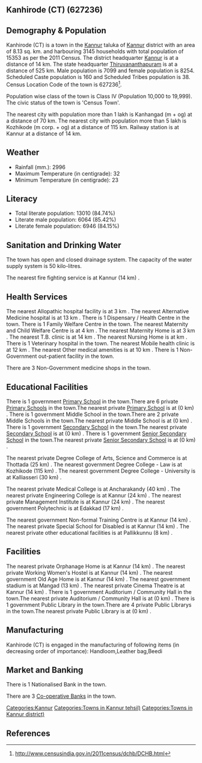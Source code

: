 {{Infobox settlement
| name=Kanhirode (CT)
| native_name=
| native_name_lang=
| other_name=
| nickname=
| settlement_type=Town
| image_skyline=
| image_alt=
| image_caption=
| pushpin_map=India Kerala
| pushpin_label_position=right
| pushpin_map_alt=
| pushpin_map_caption=Location in Kerala, India
| latd=
| latm=
| lats=
| latNS=
| longd=
| longm=
| longs=
| longEW=
| coordinates_display=inline,title
| subdivision_type=Country
| subdivision_name={{flag|India}}
| subdivision_type1=[[States and territories of India|State]]
| subdivision_name1=Kerala 
| subdivision_type2=[[List of districts of India|District]]
| subdivision_name2=Kannur
| subdivision_type3=Tahsil
| subdivision_name3=Kannur
| website=
| established_title=<!-- Established -->
| established_date=
| founder=
| named_for=
| government_type=
| governing_body=
| unit_pref=Metric
| area_footnotes=
| area_rank=
| area_total_km2=8.13
| elevation_footnotes=
| elevation_m=
| population_total=15353
| population_as_of=2011
| population_rank=
| population_density_km2=1888
| population_demonym=
| population_footnotes=
| demographics_type1=Languages=
| demographics1_title1=Official=
| demographics1_info1=[[Malayalam language|Malayalam]]
| timezone1=[[Indian Standard Time|IST]]
| utc_offset1==+5:30
| postal_code_type=[[Postal Index Number|PIN]]
| postal_code=
| area_code_type=Telephone code
| area_code=
| registration_plate=
| blank1_name_sec1=Nearest city
| blank1_info_sec1=[[Kanhangad  (m + og)]]
| blank2_name_sec1=[[Human sex ratio|Sex ratio]]
| blank2_info_sec1=1162
| blank3_name_sec1=Literacy
| blank3_info_sec1=84.74%
| blank1_name_sec2=[[2011 Census of India|2011 census]] code
| blank1_info_sec2=627236
| footnotes=
}}

== Kanhirode (CT) (627236) ==

== Demography & Population ==

Kanhirode (CT) is a town in the [[Kannur]] taluka of [[Kannur]] district with an area of 8.13 sq. km. and harbouring 3145 households with total population of 15353 as per the 2011 Census. The district headquarter [[Kannur]] is at a distance of 14 km. The state headquarter [[Thiruvananthapuram]] is at a distance of 525 km. Male population is 7099 and female population is 8254. Scheduled Caste population is 160 and Scheduled Tribes population is 38. Census Location Code of the town is 627236<ref>http://www.censusindia.gov.in/2011census/dchb/DCHB.html</ref>.

Population wise class of the town is Class IV (Population 10,000 to 19,999).
The civic status of the town is 'Census Town'.

The nearest city with population more than 1 lakh is Kanhangad  (m + og) at a distance of 70 km. The nearest city with population more than 5 lakh is Kozhikode (m corp. + og) at a distance of 115 km. Railway station is at Kannur at a distance of 14 km.


== Weather ==  
* Rainfall (mm.): 2996 
* Maximum Temperature (in centigrade): 32
* Minimum Temperature (in centigrade): 23


== Literacy ==  
* Total literate population: 13010 (84.74%)
* Literate male population: 6064 (85.42%)
* Literate female population: 6946 (84.15%)


== Sanitation and Drinking Water ==  
The town has open and closed drainage system.
The capacity of the water supply system is 50 kilo-litres.

The nearest fire fighting service is at Kannur (14 km) .


== Health Services ==
The nearest Allopathic hospital facility is at 3 km .
The nearest Alternative Medicine hospital is at 13 km .
There is 1 Dispensary / Health Centre in the town.
There is 1 Family Welfare Centre in the town.
The nearest Maternity and Child Welfare Centre is at 4 km .
The nearest Maternity Home is at 3 km .
The nearest T.B. clinic is at 14 km .
The nearest Nursing Home is at  km .
There is 1 Veterinary hospital in the town.
The nearest Mobile health clinic is at 12 km .
The nearest Other medical amenities is at 10 km .
There is 1 Non-Government out-patient facility in the town.


There are 3 Non-Government medicine shops in the town.


== Educational Facilities ==
There is 1 government [[Primary School]] in the town.There are 6 private [[Primary School]]s in the town.The nearest private [[Primary School]] is at  (0 km) .
There is 1 government Middle School in the town.There are 2 private Middle Schools in the town.The nearest private Middle School is at  (0 km) .
There is 1 government [[Secondary School]] in the town.The nearest private [[Secondary School]] is at  (0 km) .
There is 1 government [[Senior Secondary School]] in the town.The nearest private [[Senior Secondary School]] is at  (0 km) .
 
 
 
 
 
The nearest private Degree College of Arts, Science and Commerce is at Thottada (25 km) .
The nearest government Degree College - Law is at Kozhikode (115 km) .
The nearest government Degree College - University is at Kalliasseri (30 km) .
 
The nearest private Medical College is at Ancharakandy (40 km) .
The nearest private Engineering College is at Kannur (24 km) .
The nearest private Management Institute is at Kannur (24 km) .
The nearest government Polytechnic is at Edakkad (17 km) .
 
The nearest government Non-formal Training Centre is at Kannur (14 km) .
The nearest private Special School for Disabled is at Kannur (14 km) .
The nearest private other educational facilities is at Pallikkunnu (8 km) .


== Facilities ==
The nearest private Orphanage Home is at Kannur (14 km) .
The nearest private Working Women's Hostel is at Kannur (14 km) .
The nearest government Old Age Home is at Kannur (14 km) .
The nearest government stadium is at Mangad (13 km) .
The nearest private Cinema Theatre is at Kannur (14 km) .
There is 1 government Auditorium / Community Hall in the town.The nearest private Auditorium / Community Hall is at  (0 km) .
There is 1 government Public Library in the town.There are 4 private Public Librarys in the town.The nearest private Public Library is at  (0 km) .


== Manufacturing ==
Kanhirode (CT) is engaged in the manufacturing of following items (in decreasing order of importance): Handloom,Leather bag,Beedi


== Market and Banking ==
There is 1 Nationalised Bank in the town.

There are 3 [[Co-operative Bank]]s in the town.




[[Categories:Kannur]]
[[Categories:Towns in Kannur tehsil)]]
[[Categories:Towns in Kannur district)]]


== References ==
{{Reflist}}


